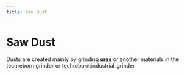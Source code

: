 ```yaml
---
title: Saw Dust
---
```


<ItemImage file="saw_dust" alt="Saw Dust" size="200" />

# Saw Dust

Dusts are created mainly by grinding **[ores](/world_generation/ore)** or another materials in the <mcitem>techreborn:grinder</mcitem> 
or <mcitem>techreborn:industrial_grinder</mcitem>
